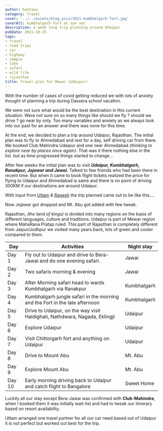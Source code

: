 ```yaml
---
author: Santanu
category: Travel
cover: '../../assets/blog_pics/2021-kumbhalgarh-fort.jpg'
coverAlt: kumbhalgarh-fort at sun set
description: a week long trip planning around Udaipur
pubDate: 2021-10-25
tags:
- travel
- road trips
- car
- highway
- temple
- lake
- safari
- wild life
- rajasthan
title: Travel plan for Mewar (Udaipur)
---
```


With the number of cases of covid getting reduced we with lots of anxiety thought of planning a trip during  Dassera school vacation.

We were not sure what would be the best destination in this current situation. Were not sure on so many things like should we fly ? should we drive ? go near by only. Too many variables and anxiety as we always look into our past for an answer and there was none for this time. 

At the end, we decided to plan a trip around Udaipur, Rajasthan. The initial plan was to fly to Ahmedabad and rest for a day,  self driving car from there. We booked Club Mahindra Udaipur and one near Ahmedabad *(thinking to explore near by places once again)*. That was it there nothing else in the list. but as time progressed things started to change...

After few weeks the initial plan was to visit ***Udaipur, Kumbhalgarh, Ranakpur, Jojawar and Jawai.*** Talked to few friends who had been there in recent time. But when it came to book flight tickets realized the price for flying to Udaipur and Ahmedabad is same and there is no point of driving 300KM if our destinations are around Udaipur.

With input from [Uttam](https://indibirding.com/) & [Ragesh](https://www.instagram.com/the_travelling_biriyani_belly/) the trip planned came out to be like this....

Now Jojawar got dropped and Mt. Abu got added with few tweak. 

Rajasthan, *(the land of kings)* is divided into many regions on the basis of different languages, culture and traditions. Udaipur is part of Mewar region where MahaRana Pratap ruled. This part of Rajasthan is completely different from Jaipur/Jodhpur we visited many years back, lots of green and cooler compared to them.

|Day   | Activities| Night stay |
|------|-------------|---------------------------------|
Day 1 | Fly out to Udaipur and drive to Bera-Jawai and do one evening safari.|Jawai
Day 2 | Two safaris morning & evening |Jawai
Day 3 | After Morning safari head to wards Kumbhalgarh via Ranakpur  |Kumbhalgarh
Day 4 | Kumbhalgarh jungle safari in the morning and the Fort in the late afternoon |Kumbhalgarh
Day 5 | Drive to Udaipur, on the way visit Haldighati, Nathdwara, Nagada, Eklingji|Udaipur
Day 6 | Explore Udaipur |Udaipur
Day 7 | Visit Chittorgarh fort and anything on Udaipur |Udaipur
Day 8 |Drive to Mount Abu |Mt. Abu
Day 9 |Explore  Mount Abu |Mt. Abu
Day 10 |Early morning driving back to Udaipur and catch flight to Bangalore| Sweet Home 

Luckily all our stay except Bera-Jawai was confirmed with **Club-Mahindra**,  when I booked them it was initially wait-list and had to tweak our itinerary  based on resort availability.   

Uttam arranged one travel partner for all our car need based out of Udaipur it is not perfect but worked out best for the trip.